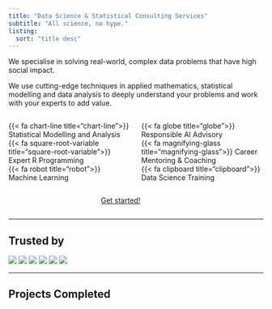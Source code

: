 ```yaml
---
title: "Data Science & Statistical Consulting Services"
subtitle: "All science, no hype."
listing: 
  sort: "title desc"
---
```


We specialise in solving real-world, complex data problems that have high social impact.   

We use cutting-edge techniques in applied mathematics, statistical modelling and data analysis to deeply understand your problems and work with your experts to add value.   

:::: {.columns}

::: {.column width="50%"}
{{< fa chart-line title="chart-line">}}  Statistical Modelling and Analysis  
{{< fa square-root-variable title="square-root-variable">}} Expert R Programming   
{{< fa robot title="robot">}} Machine Learning 
:::

::: {.column width="50%"}
{{< fa globe title="globe">}} Responsible AI Advisory   
{{< fa magnifying-glass title="magnifying-glass">}} Career Mentoring & Coaching    
{{< fa clipboard title="clipboard">}} Data Science Training  
:::

::::  


:::: {.columns}

::: {.column width="35%"}

:::

::: {.column width="30%"}
<a href="../contact/index.qmd" class="btn btn-outline-info btn-lg active" role="button" aria-pressed="true">Get started!</a>
:::

::: {.column width="35%"}

:::


::::  

<hr>  

## Trusted by   
![](img/kyckr.svg)
![](img/ecohealth.png)
![](img/monash.png)
![](img/irt.png)
![](img/mitre10.png)
![](img/scalapay.png)


<hr>  

## Projects Completed

